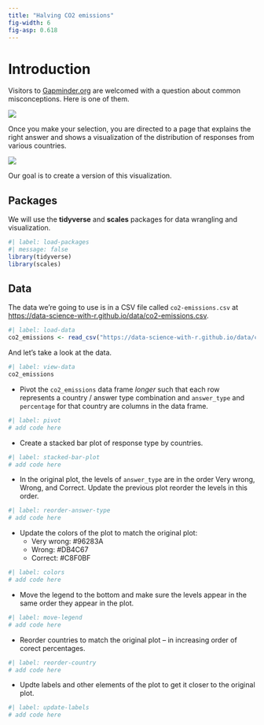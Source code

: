 ```yaml
---
title: "Halving CO2 emissions"
fig-width: 6
fig-asp: 0.618
---
```


# Introduction

Visitors to [Gapminder.org](https://www.gapminder.org/) are welcomed with a question about common misconceptions.
Here is one of them.

![](images/gapminder-co2-question.png)

Once you make your selection, you are directed to a page that explains the right answer and shows a visualization of the distribution of responses from various countries.

![](images/gapminder-co2-answers.png)

Our goal is to create a version of this visualization.

## Packages

We will use the **tidyverse** and **scales** packages for data wrangling and visualization.

```r
#| label: load-packages
#| message: false
library(tidyverse)
library(scales)
```

## Data

The data we're going to use is in a CSV file called `co2-emissions.csv` at <https://data-science-with-r.github.io/data/co2-emissions.csv>.

```r
#| label: load-data
co2_emissions <- read_csv("https://data-science-with-r.github.io/data/co2-emissions.csv")
```

And let's take a look at the data.

```r
#| label: view-data
co2_emissions
```

-   Pivot the `co2_emissions` data frame *longer* such that each row represents a country / answer type combination and `answer_type` and `percentage` for that country are columns in the data frame.

```r
#| label: pivot
# add code here
```

-   Create a stacked bar plot of response type by countries.

```r
#| label: stacked-bar-plot
# add code here
```

-   In the original plot, the levels of `answer_type` are in the order Very wrong, Wrong, and Correct. Update the previous plot reorder the levels in this order.

```r
#| label: reorder-answer-type
# add code here
```

-   Update the colors of the plot to match the original plot:
    -   Very wrong: #96283A
    -   Wrong: #DB4C67
    -   Correct: #C8F0BF

```r
#| label: colors
# add code here
```

-   Move the legend to the bottom and make sure the levels appear in the same order they appear in the plot.

```r
#| label: move-legend
# add code here
```

-   Reorder countries to match the original plot -- in increasing order of corect percentages.

```r
#| label: reorder-country
# add code here
```

-   Updte labels and other elements of the plot to get it closer to the original plot.

```r
#| label: update-labels
# add code here
```
